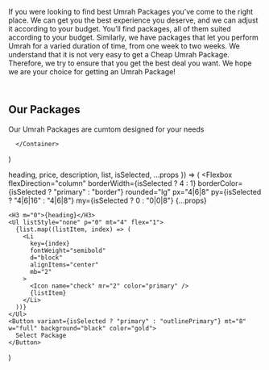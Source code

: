   <Section py="8|12|16|24" {...props}>
    <Container>
    <p background="black" color="#daa520">If you were looking to find best Umrah Packages you’ve come to the right place. We can get you the best experience you deserve, and we can adjust it according to your budget. 
    You’ll find packages, all of them suited according to your budget.
    Similarly, we have packages that let you perform Umrah for a varied duration of time, from one week to two weeks.
    We understand that it is not very easy to get a Cheap Umrah Package. Therefore, we try to ensure that you get the best deal you want.
    We hope we are your choice for getting an Umrah Package!</p>
      <Flexbox flexDirection="column" textAlign="center" >
        <H2 m="0" background="black" color="#da9100"><br />Our Packages</H2>
        <P fontSize="xl|2xl" mt="2" textAlign="center" color="gold" background="black">
          Our Umrah Packages are cumtom designed for your needs
        </P>
        </Flexbox>
     <Grid col="1|2" mt="4|6|8" gap="4|6|0">
        <PricingItem color="#e6c300" background="black"
          heading ="General Umrah Package"
          list={[
            "Stay:15 days",
            "Hotel Accomodation",
            "Umrah Visa",
            "Buffet Breakfast Lunch and Dinner",
            "Transport by AC buses",
            "Ziyarat",
            "Laundry Services",
            "5 Litre Zam Zam",
            "2 bags(big & small)",
            "Tour Guide",
            "Service:Mumbai Airport to Jeddah Airport",
          ]}
          roundedRight="null|null|none"
          borderRight="null|null|none"
        />
        <PricingItem color="#d8ab4e" background="black"
          heading="VIP Umrah Package"
          description="For larger businesses with advanced administration tools"
          price="30"
          list={[
            "Stay:Customised",
            "Hotel Accomodation",
            "Umrah Visa",
            "Buffet Breakfast Lunch and Dinner",
            "Transport by AC buses",
            "Ziyarat",
            "Laundry Services",
            "5 Litre Zam Zam",
            "2 bags(big & small)",
            "Tour Guide",
            "Service:Door to Door",
          ]}
          isSelected
        />
      </Grid>
     
      </Container>
  </Section>
)

  heading,
  price,
  description,
  list,
  isSelected,
  ...props
}) => (
  <Flexbox
    flexDirection="column"
    borderWidth={isSelected ? 4 : 1}
    borderColor={isSelected ? "primary" : "border"}
    rounded="lg"
    px="4|6|8"
    py={isSelected ? "4|6|16" : "4|6|8"}
    my={isSelected ? 0 : "0|0|8"}
    {...props}
  >
    <H3 m="0">{heading}</H3>
    <Ul listStyle="none" p="0" mt="4" flex="1">
      {list.map((listItem, index) => (
        <Li
          key={index}
          fontWeight="semibold"
          d="block"
          alignItems="center"
          mb="2"
        >
          <Icon name="check" mr="2" color="primary" />
          {listItem}
        </Li>
      ))}
    </Ul>
    <Button variant={isSelected ? "primary" : "outlinePrimary"} mt="8" w="full" background="black" color="gold">
      Select Package
    </Button>
  </Flexbox>
)